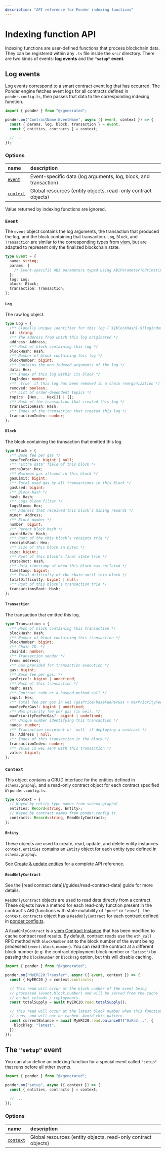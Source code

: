 ```yaml
---
description: "API reference for Ponder indexing functions"
---
```



# Indexing function API

Indexing functions are user-defined functions that process blockchain data. They can be registered within any `.ts` file inside the `src/` directory. There are two kinds of events: **log events** and the **`"setup"` event**.

## Log events

Log events correspond to a smart contract event log that has occurred. The Ponder engine fetches event logs for all contracts defined in `ponder.config.ts`, then passes that data to the corresponding indexing function.

```ts filename="src/index.ts"
import { ponder } from "@/generated";

ponder.on("ContractName:EventName", async ({ event, context }) => {
  const { params, log, block, transaction } = event;
  const { entities, contracts } = context;

  // ...
});
```

### Options

| name                                                   | description                                                      |
| :----------------------------------------------------- | :--------------------------------------------------------------- |
| [`event`](/api-reference/indexing-functions#event)     | Event-specific data (log arguments, log, block, and transaction) |
| [`context`](/api-reference/indexing-functions#context) | Global resources (entity objects, read-only contract objects)    |

<Callout type="info">Value returned by indexing functions are ignored.</Callout>

### `Event`

The `event` object contains the log arguments, the transaction that produced the log, and the block containing that transaction. `Log`, `Block`, and `Transaction` are similar to the corresponding types from [viem](https://viem.sh), but are adapted to represent only the finalized blockchain state.

```ts
type Event = {
  name: string;
  params: {
    /* Event-specific ABI parameters typed using AbiParameterToPrimitiveType */
  };
  log: Log;
  block: Block;
  transaction: Transaction;
};
```

#### `Log`

The raw log object.

```ts
type Log = {
  /** Globally unique identifier for this log (`${blockHash}-${logIndex}`). */
  id: string;
  /** The address from which this log originated */
  address: Address;
  /** Hash of block containing this log */
  blockHash: Hash;
  /** Number of block containing this log */
  blockNumber: bigint;
  /** Contains the non-indexed arguments of the log */
  data: Hex;
  /** Index of this log within its block */
  logIndex: number;
  /** `true` if this log has been removed in a chain reorganization */
  removed: boolean;
  /** List of order-dependent topics */
  topics: [Hex, ...Hex[]] | [];
  /** Hash of the transaction that created this log */
  transactionHash: Hash;
  /** Index of the transaction that created this log */
  transactionIndex: number;
};
```

#### `Block`

The block containing the transaction that emitted this log.

```ts
type Block = {
  /** Base fee per gas */
  baseFeePerGas: bigint | null;
  /** "Extra data" field of this block */
  extraData: Hex;
  /** Maximum gas allowed in this block */
  gasLimit: bigint;
  /** Total used gas by all transactions in this block */
  gasUsed: bigint;
  /** Block hash */
  hash: Hash;
  /** Logs bloom filter */
  logsBloom: Hex;
  /** Address that received this block’s mining rewards */
  miner: Address;
  /** Block number */
  number: bigint;
  /** Parent block hash */
  parentHash: Hash;
  /** Root of the this block’s receipts trie */
  receiptsRoot: Hex;
  /** Size of this block in bytes */
  size: bigint;
  /** Root of this block’s final state trie */
  stateRoot: Hash;
  /** Unix timestamp of when this block was collated */
  timestamp: bigint;
  /** Total difficulty of the chain until this block */
  totalDifficulty: bigint | null;
  /** Root of this block’s transaction trie */
  transactionsRoot: Hash;
};
```

#### `Transaction`

The transaction that emitted this log.

```ts
type Transaction = {
  /** Hash of block containing this transaction */
  blockHash: Hash;
  /** Number of block containing this transaction */
  blockNumber: bigint;
  /** Chain ID. */
  chainId: number;
  /** Transaction sender */
  from: Address;
  /** Gas provided for transaction execution */
  gas: bigint;
  /** Base fee per gas. */
  gasPrice?: bigint | undefined;
  /** Hash of this transaction */
  hash: Hash;
  /** Contract code or a hashed method call */
  input: Hex;
  /** Total fee per gas in wei (gasPrice/baseFeePerGas + maxPriorityFeePerGas). */
  maxFeePerGas?: bigint | undefined;
  /** Max priority fee per gas (in wei). */
  maxPriorityFeePerGas?: bigint | undefined;
  /** Unique number identifying this transaction */
  nonce: number;
  /** Transaction recipient or `null` if deploying a contract */
  to: Address | null;
  /** Index of this transaction in the block */
  transactionIndex: number;
  /** Value in wei sent with this transaction */
  value: bigint;
};
```

### `Context`

This object contains a CRUD interface for the entities defined in `schema.graphql`, and a read-only contract object for each contract specified in `ponder.config.ts`.

```ts
type Context = {
  // Keyed by entity type names from schema.graphql
  entities: Record<string, Entity>;
  // Keyed by contract names from ponder.config.ts
  contracts: Record<string, ReadOnlyContract>;
};
```

#### `Entity`

These objects are used to create, read, update, and delete entity instances. `context.entities` contains an `Entity` object for each entity type defined in `schema.graphql`.

See [Create & update entities](/guides/create-update-entities) for a complete API reference.

#### `ReadOnlyContract`

<Callout type="info">
  See the [read contract data](/guides/read-contract-data) guide for more
  details.
</Callout>

`ReadOnlyContract` objects are used to read data directly from a contract. These objects have a method for each read-only function present in the contract's ABI (functions with state mutability of `"pure"` or `"view"`). The `context.contracts` object has a `ReadOnlyContract` for each contract defined in [ponder.config.ts](/api-reference/ponder-config#contracts).

A `ReadOnlyContract` is a [viem Contract Instance](https://viem.sh/docs/contract/getContract.html#contract-instances) that has been modified to cache contract read results. By default, contract reads use the `eth_call` RPC method with `blockNumber` set to the block number of the event being processed (`event.block.number`). You can read the contract at a different block number (e.g. the contract deployment block number or `"latest"`) by passing the `blockNumber` or `blockTag` option, but this will disable caching.

```ts filename="src/index.ts"
import { ponder } from "@/generated";

ponder.on("MyERC20:Transfer", async ({ event, context }) => {
  const { MyERC20 } = context.contracts;

  // This read will occur at the block number of the event being
  // processed (event.block.number) and will be served from the cache
  // on hot reloads / reployments.
  const totalSupply = await MyERC20.read.totalSupply();

  // This read will occur at the latest block number when this function
  // runs, and will not be cached. Avoid this pattern.
  const currentBalance = await MyERC20.read.balanceOf("0xFa3...", {
    blockTag: "latest",
  });
});
```

## The `"setup"` event

You can also define an indexing function for a special event called `"setup"` that runs before all other events.

```ts filename="src/index.ts"
import { ponder } from "@/generated";

ponder.on("setup", async ({ context }) => {
  const { entities, contracts } = context;

  // ...
});
```

### Options

| name                                                   | description                                                   |
| :----------------------------------------------------- | :------------------------------------------------------------ |
| [`context`](/api-reference/indexing-functions#context) | Global resources (entity objects, read-only contract objects) |
